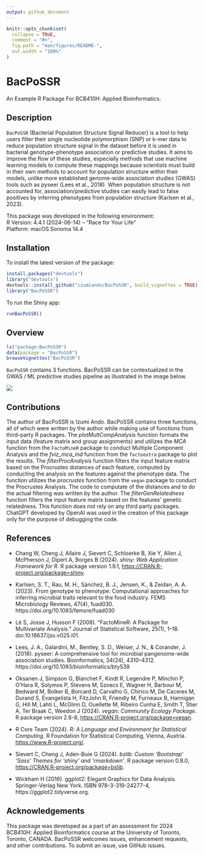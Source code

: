```yaml
---
output: github_document
---
```


<!-- README.md is generated from README.Rmd. -->

```r
knitr::opts_chunk$set(
  collapse = TRUE,
  comment = "#>",
  fig.path = "man/figures/README-",
  out.width = "100%"
)
```
# BacPoSSR
An Example R Package For BCB410H: Applied Bioinformatics.

## Description

`BacPoSSR` (Bacterial Population Structure Signal Reducer) is a tool to help users filter their single nucleotide polymorphism (SNP) or k-mer data to reduce population structure signal in the dataset before it is used in bacterial genotype-phenotype association or predictive studies. It aims to improve the flow of these studies, especially methods that use machine learning models to compute these mappings because scientists must build in their own methods to account for population structure within their models, unlike more established genome-wide association studies (GWAS) tools such as pyseer (Lees et al., 2018). When population structure is not accounted for, association/predictive studies can easily lead to false positives by inferring phenotypes from population structure (Karlsen et al., 2023).

This package was developed in the following environment:
<br>
R Version: 4.4.1 (2024-06-14) -- "Race for Your Life"
<br>
Platform: macOS Sonoma 14.4

## Installation

To install the latest version of the package:
``` r
install.packages("devtools")
library("devtools")
devtools::install_github("izumiando/BacPoSSR", build_vignettes = TRUE)
library("BacPoSSR")
```
To run the Shiny app:
``` r
runBacPoSSR()
``` 


## Overview

``` r
ls("package:BacPoSSR")
data(package = "BacPoSSR") 
browseVignettes("BacPoSSR")
```
`BacPoSSR` contains 3 functions. BacPoSSR can be contextualized in the GWAS / ML predictive studies pipeline as illustrated in the image below.

![](./inst/extdata/BacPoSSR_pipeline.png)



## Contributions

The author of BacPoSSR is Izumi Ando. BacPoSSR contains three functions, all of which were written by the author while making use of functions from third-party R packages.
The _plotMultCompAnalysis_ function formats the input data (feature matrix and group assignments) and utilizes the _MCA_ function from the `FactoMineR` package to conduct Multiple Component Analysis and the _fviz_mca_ind_ function from the `factoextra` package to plot the results. 
The _filterProcAnalysis_ function filters the input feature matrix based on the Procrustes distances of each feature, computed by conducting the analysis on the features against the phenotype data. The function utilizes the _procrustes_ function from the `vegan` package to conduct the Procrustes Analysis. The code to computate of the distances and to do the actual filtering was written by the author.
The _filterGenRelatedness_ function filters the input feature matrix based on the features' genetic relatedness. This function does not rely on any third party packages.
ChatGPT developed by OpenAI was used in the creation of this package only for the purpose of debugging the code.

## References

- Chang W, Cheng J, Allaire J, Sievert C, Schloerke B, Xie Y, Allen J, McPherson J, Dipert A, Borges B (2024). _shiny: Web Application Framework for R_. R package version 1.9.1, <https://CRAN.R-project.org/package=shiny>.

- Karlsen, S. T., Rau, M. H., Sánchez, B. J., Jensen, K., & Zeidan, A. A. (2023). From genotype to phenotype: Computational approaches for inferring microbial traits relevant to the food industry. FEMS Microbiology Reviews, 47(4), fuad030. https://doi.org/10.1093/femsre/fuad030

- Lê S, Josse J, Husson F (2008). “FactoMineR: A Package for Multivariate Analysis.” Journal of Statistical Software, 25(1), 1–18. doi:10.18637/jss.v025.i01.

- Lees, J. A., Galardini, M., Bentley, S. D., Weiser, J. N., & Corander, J. (2018). pyseer: A comprehensive tool for microbial pangenome-wide association studies. Bioinformatics, 34(24), 4310–4312. https://doi.org/10.1093/bioinformatics/bty539

- Oksanen J, Simpson G, Blanchet F, Kindt R, Legendre P, Minchin P, O'Hara R, Solymos P, Stevens M, Szoecs E, Wagner H, Barbour M, Bedward M, Bolker B, Borcard D, Carvalho G, Chirico M, De Caceres M, Durand S, Evangelista H, FitzJohn R, Friendly M, Furneaux B, Hannigan G, Hill M, Lahti L, McGlinn D, Ouellette M, Ribeiro Cunha E, Smith T, Stier A, Ter Braak C, Weedon J (2024). _vegan: Community Ecology Package_. R package version 2.6-8, <https://CRAN.R-project.org/package=vegan>.

- R Core Team (2024). _R: A Language and Environment for Statistical Computing_. R Foundation for Statistical Computing, Vienna, Austria. <https://www.R-project.org/>.

- Sievert C, Cheng J, Aden-Buie G (2024). _bslib: Custom 'Bootstrap' 'Sass' Themes for 'shiny' and 'rmarkdown'_. R package version 0.8.0, <https://CRAN.R-project.org/package=bslib>.

- Wickham H (2016). ggplot2: Elegant Graphics for Data Analysis. Springer-Verlag New York. ISBN 978-3-319-24277-4, https://ggplot2.tidyverse.org.

## Acknowledgements

This package was developed as a part of an assessment for 2024 BCB410H: Applied Bioinformatics course at the University of Toronto, Toronto, CANADA. BacPoSSR welcomes issues, enhancement requests, and other contributions. To submit an issue, use GitHub issues.
